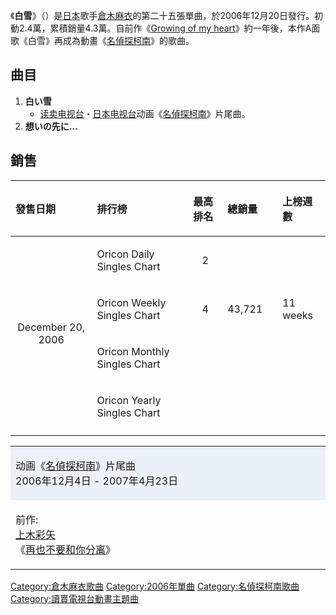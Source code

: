 {{unreferenced|time=2011-06-10T12:33:59+00:00}}
{{Single infobox
| Name = 白雪
| Artist = [[倉木麻衣|倉木麻衣]]
| from Album = [[ONE_LIFE|ONE LIFE]]
| B-side         = 想いの先に...
| Released = 2006年12月20日
| Format = CD, [[Maxi_Single|Maxi Single]]
| Genre = [[J-Pop|J-Pop]]
| Label = [[GIZA_studio|GIZA studio]]
| Writer         = [[倉木麻衣|倉木麻衣]]<br />[[大野愛果|大野愛果]]<br />[[Yoko_Blaqstone|Yoko Blaqstone]]
| Producer = [[倉木麻衣|倉木麻衣]]<br />[[長戸大幸|長戸大幸]]
| Chart position = * 日間最高順位2位（[[Oricon|Oricon]]）
* 週間最高順位4位（Oricon）
| Last single    = [[Diamond_Wave|Diamond Wave]]<br />（2006年）
| This single    = '''白雪'''<br />（2006年）
| Next single    = [[Season_of_love|Season of love]]<br />（2007年）
}}

《'''白雪'''》（{{lang-ja|白い雪}}）是[[日本|日本]]歌手[[倉木麻衣|倉木麻衣]]的第二十五張單曲，於2006年12月20日發行。初動2.4萬，累積銷量4.3萬。自前作《[[Growing_of_my_heart|Growing of my heart]]》約一年後，本作A面歌《白雪》再成為動畫《[[名偵探柯南|名偵探柯南]]》的歌曲。

== 曲目 ==
#'''白い雪  '''
#*[[读卖电视台|读卖电视台]]・[[日本电视台|日本电视台]]动画《[[名侦探柯南_(动画)|名偵探柯南]]》片尾曲。
#'''想いの先に... ''' 

== 銷售 ==

{| class="wikitable" width="600px"
|- bgcolor="#CCCCCC"
!align="left"|發售日期
!align="left"|排行榜
!align="left"|最高排名
!align="left"|總銷量
!align="left"|上榜週數
|-
|align="center" rowspan="4"|December 20, 2006
|align="left"|Oricon Daily Singles Chart
|align="center"|2
|align="left"|
|align="left"|
|-
|align="left"|Oricon Weekly Singles Chart
|align="center"|4
|align="left"| 43,721　
|align="left"| 11 weeks
|-
|align="left"|Oricon Monthly Singles Chart
|align="center"|
|align="left"|
|align="left"|
|-
|align="left"|Oricon Yearly Singles Chart
|align="center"| 
|align="left"|　
|align="left"|
|-
|}

{| border="2" cellspacing="0" style="margin-left: auto; margin-right: auto;"
|- style="text-align: center;"
|colspan="3" style="background-color:#ebf1f9;"|动画《[[名侦探柯南_(动画)|名偵探柯南]]》片尾曲<br />2006年12月4日 - 2007年4月23日
|- style="text-align: center; font-size: smaller;"
| style="width: 30%;"|前作:<br />[[上木彩矢|上木彩矢]]<br />《[[再也不要和你分离|再也不要和你分离]]》
| style="width: 40%;"|[[倉木麻衣|倉木麻衣]]<br />《'''白雪'''》
| style="width: 30%;"|次作:<br />[[滴草由实|滴草由实]]<br />《[[I_still_believe_～叹息～|I still believe ～叹息～]]》
|}

{{Kuraki Mai}}

{{DEFAULTSORT:Shiroi Yuki}}
[[Category:倉木麻衣歌曲|Category:倉木麻衣歌曲]]
[[Category:2006年單曲|Category:2006年單曲]]
[[Category:名偵探柯南歌曲|Category:名偵探柯南歌曲]]
[[Category:讀賣電視台動畫主題曲|Category:讀賣電視台動畫主題曲]]